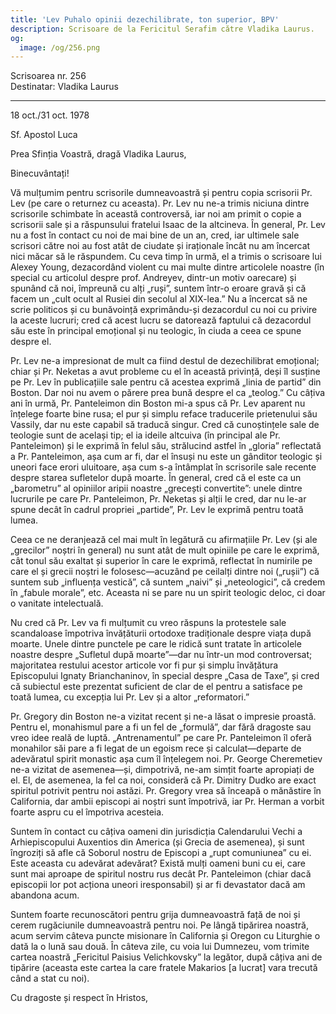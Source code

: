 ```yaml
---
title: 'Lev Puhalo opinii dezechilibrate, ton superior, BPV'
description: Scrisoare de la Fericitul Serafim către Vladika Laurus.
og:
  image: /og/256.png
---
```


<div style={{textAlign:'right', fontFamily:'monospace'}}>Scrisoarea nr. 256</div>
<div style={{textAlign:'left', fontFamily:'monospace'}}>Destinatar: Vladika Laurus</div>

---

18 oct./31 oct. 1978

Sf. Apostol Luca

Prea Sfinția Voastră, dragă Vladika Laurus,

Binecuvântați!

Vă mulțumim pentru scrisorile dumneavoastră și pentru copia scrisorii Pr. Lev (pe care o returnez cu aceasta). Pr. Lev nu ne-a trimis niciuna dintre scrisorile schimbate în această controversă, iar noi am primit o copie a scrisorii sale și a răspunsului fratelui Isaac de la altcineva. În general, Pr. Lev nu a fost în contact cu noi de mai bine de un an, cred, iar ultimele sale scrisori către noi au fost atât de ciudate și iraționale încât nu am încercat nici măcar să le răspundem. Cu ceva timp în urmă, el a trimis o scrisoare lui Alexey Young, dezacordând violent cu mai multe dintre articolele noastre (în special cu articolul despre prof. Andreyev, dintr-un motiv oarecare) și spunând că noi, împreună cu alți „ruși”, suntem într-o eroare gravă și că facem un „cult ocult al Rusiei din secolul al XIX-lea.” Nu a încercat să ne scrie politicos și cu bunăvoință exprimându-și dezacordul cu noi cu privire la aceste lucruri; cred că acest lucru se datorează faptului că dezacordul său este în principal emoțional și nu teologic, în ciuda a ceea ce spune despre el.

Pr. Lev ne-a impresionat de mult ca fiind destul de dezechilibrat emoțional; chiar și Pr. Neketas a avut probleme cu el în această privință, deși îl susține pe Pr. Lev în publicațiile sale pentru că acestea exprimă „linia de partid” din Boston. Dar noi nu avem o părere prea bună despre el ca „teolog.” Cu câțiva ani în urmă, Pr. Panteleimon din Boston mi-a spus că Pr. Lev aparent nu înțelege foarte bine rusa; el pur și simplu reface traducerile prietenului său Vassily, dar nu este capabil să traducă singur. Cred că cunoștințele sale de teologie sunt de același tip; el ia ideile altcuiva (în principal ale Pr. Panteleimon) și le exprimă în felul său, strălucind astfel în „gloria” reflectată a Pr. Panteleimon, așa cum ar fi, dar el însuși nu este un gânditor teologic și uneori face erori uluitoare, așa cum s-a întâmplat în scrisorile sale recente despre starea sufletelor după moarte. În general, cred că el este ca un „barometru” al opiniilor aripii noastre „grecești convertite”: unele dintre lucrurile pe care Pr. Panteleimon, Pr. Neketas și alții le cred, dar nu le-ar spune decât în cadrul propriei „partide”, Pr. Lev le exprimă pentru toată lumea.

Ceea ce ne deranjează cel mai mult în legătură cu afirmațiile Pr. Lev (și ale „grecilor” noștri în general) nu sunt atât de mult opiniile pe care le exprimă, cât tonul său exaltat și superior în care le exprimă, reflectat în numirile pe care el și grecii noștri le folosesc—acuzând pe ceilalți dintre noi („rușii”) că suntem sub „influența vestică”, că suntem „naivi” și „neteologici”, că credem în „fabule morale”, etc. Aceasta ni se pare nu un spirit teologic deloc, ci doar o vanitate intelectuală.

Nu cred că Pr. Lev va fi mulțumit cu vreo răspuns la protestele sale scandaloase împotriva învățăturii ortodoxe tradiționale despre viața după moarte. Unele dintre punctele pe care le ridică sunt tratate în articolele noastre despre „Sufletul după moarte”—dar nu într-un mod controversat; majoritatea restului acestor articole vor fi pur și simplu învățătura Episcopului Ignaty Brianchaninov, în special despre „Casa de Taxe”, și cred că subiectul este prezentat suficient de clar de el pentru a satisface pe toată lumea, cu excepția lui Pr. Lev și a altor „reformatori.”

Pr. Gregory din Boston ne-a vizitat recent și ne-a lăsat o impresie proastă. Pentru el, monahismul pare a fi un fel de „formulă”, dar fără dragoste sau vreo idee reală de luptă. „Antrenamentul” pe care Pr. Panteleimon îl oferă monahilor săi pare a fi legat de un egoism rece și calculat—departe de adevăratul spirit monastic așa cum îl înțelegem noi. Pr. George Cheremetiev ne-a vizitat de asemenea—și, dimpotrivă, ne-am simțit foarte apropiați de el. El, de asemenea, la fel ca noi, consideră că Pr. Dimitry Dudko are exact spiritul potrivit pentru noi astăzi. Pr. Gregory vrea să înceapă o mănăstire în California, dar ambii episcopi ai noștri sunt împotrivă, iar Pr. Herman a vorbit foarte aspru cu el împotriva acesteia.

Suntem în contact cu câțiva oameni din jurisdicția Calendarului Vechi a Arhiepiscopului Auxentios din America (și Grecia de asemenea), și sunt îngroziți să afle că Soborul nostru de Episcopi a „rupt comuniunea” cu ei. Este aceasta cu adevărat adevărat? Există mulți oameni buni cu ei, care sunt mai aproape de spiritul nostru rus decât Pr. Panteleimon (chiar dacă episcopii lor pot acționa uneori iresponsabil) și ar fi devastator dacă am abandona acum.

Suntem foarte recunoscători pentru grija dumneavoastră față de noi și cerem rugăciunile dumneavoastră pentru noi. Pe lângă tipărirea noastră, acum servim câteva puncte misionare în California și Oregon cu Liturghie o dată la o lună sau două. În câteva zile, cu voia lui Dumnezeu, vom trimite cartea noastră „Fericitul Paisius Velichkovsky” la legător, după câțiva ani de tipărire (aceasta este cartea la care fratele Makarios [a lucrat] vara trecută când a stat cu noi).

Cu dragoste și respect în Hristos,